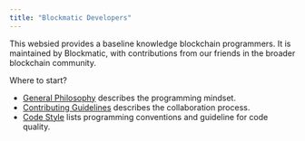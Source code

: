 ```yaml
---
title: "Blockmatic Developers"
---
```


This websied provides a baseline knowledge blockchain programmers. It is maintained by Blockmatic, with contributions from our friends in the broader blockchain community.

Where to start?

- [General Philosophy](./general-philosophy) describes the programming mindset.
- [Contributing Guidelines](./contributing-guidelines) describes the collaboration process.
- [Code Style](./code-style) lists programming conventions and guideline for code quality.

